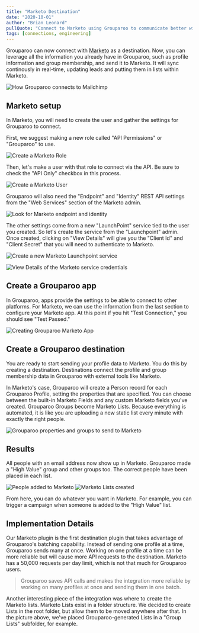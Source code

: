 ```yaml
---
title: "Marketo Destination"
date: "2020-10-01"
author: "Brian Leonard"
pullQuote: "Connect to Marketo using Grouparoo to communicate better with your customers."
tags: [connections, engineering]
---
```


Grouparoo can now connect with [Marketo](https://www.marketo.com) as a destination. Now, you can leverage all the information you already have in Grouparoo, such as profile information and group membership, and send it to Marketo. It will sync continously in real-time, updating leads and putting them in lists within Marketo.

<Image
  centered
  maxHeight={300}
  alt="How Grouparoo connects to Mailchimp"
  src="marketo-destination/connection.png"
/>

## Marketo setup

In Marketo, you will need to create the user and gather the settings for Grouparoo to connect.

First, we suggest making a new role called "API Permissions" or "Grouparoo" to use.

<Image
  centered
  maxWidth={500}
  alt="Create a Marketo Role"
  src="marketo-destination/marketo-role.png"
/>

Then, let's make a user with that role to connect via the API. Be sure to check the "API Only" checkbox in this process.

<Image
  centered
  maxWidth={500}
  alt="Create a Marketo User"
  src="marketo-destination/marketo-user.png"
/>

Grouparoo will also need the "Endpoint" and "Identity" REST API settings from the "Web Services" section of the Marketo admin.

<Image
  centered
  maxWidth={500}
  alt="Look for Marketo endpoint and identity"
  src="marketo-destination/marketo-web-services.png"
/>

The other settings come from a new "LaunchPoint" service tied to the user you created. So let's create the service from the "Launchpoint" admin. Once created, clicking on "View Details" will give you the "Client Id" and "Client Secret" that you will need to authenticate to Marketo.

<Image
  centered
  maxWidth={500}
  alt="Create a new Marketo Launchpoint service"
  src="marketo-destination/marketo-service.png"
/>

<Image
  centered
  maxWidth={500}
  alt="View Details of the Marketo service credentials"
  src="marketo-destination/marketo-credentials.png"
/>

## Create a Grouparoo app

In Grouparoo, apps provide the settings to be able to connect to other platforms. For Marketo, we can use the information from the last section to configure your Marketo app. At this point if you hit "Test Connection," you should see "Test Passed."

<Image
  centered
  maxWidth={500}
  alt="Creating Grouparoo Marketo App"
  src="marketo-destination/create-app.png"
/>

## Create a Grouparoo destination

You are ready to start sending your profile data to Marketo. You do this by creating a destination. Destinations connect the profile and group membership data in Grouparoo with external tools like Marketo.

In Marketo's case, Grouparoo will create a Person record for each Grouparoo Profile, setting the properties that are specified. You can choose between the built-in Marketo Fields and any custom Marketo fields you've created. Grouparoo Groups become Marketo Lists. Because everything is automated, it is like you are uploading a new static list every minute with exactly the right people.

<Image
  centered
  maxHeight={500}
  alt="Grouparoo properties and groups to send to Marketo"
  src="marketo-destination/destination-mapping.png"
/>

## Results

All people with an email address now show up in Marketo. Grouparoo made a "High Value" group and other groups too. The correct people have been placed in each list.

<Image
  centered
  maxWidth={500}
  alt="People added to Marketo"
  src="marketo-destination/marketo-people.png"
/>
<Image
  centered
  maxWidth={500}
  alt="Marketo Lists created"
  src="marketo-destination/marketo-lists.png"
/>

From here, you can do whatever you want in Marketo. For example, you can trigger a campaign when someone is added to the "High Value" list.

## Implementation Details

Our Marketo plugin is the first destination plugin that takes advantage of Grouparoo's batching capability. Instead of sending one profile at a time, Grouparoo sends many at once. Working on one profile at a time can be more reliable but will cause more API requests to the destination. Marketo has a 50,000 requests per day limit, which is not that much for Grouparoo users.

> Grouparoo saves API calls and makes the integration more reliable by working on many profiles at once and sending them in one batch.

Another interesting piece of the integration was where to create the Marketo lists. Marketo Lists exist in a folder structure. We decided to create Lists in the root folder, but allow them to be moved anywhere after that. In the picture above, we've placed Grouparoo-generated Lists in a "Group Lists" subfolder, for example.
